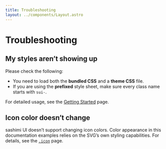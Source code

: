 ```yaml
---
title: Troubleshooting
layout: ../components/Layout.astro
---
```



# Troubleshooting

## My styles aren’t showing up

Please check the following:

- You need to load both the **bundled CSS** and a **theme CSS** file.
- If you are using the **prefixed** style sheet, make sure every class name starts with `sui-`.

For detailed usage, see the <a class="link" href="/getting-started">Getting Started</a> page.

## Icon color doesn’t change

sashimi UI doesn’t support changing icon colors.
Color appearance in this documentation examples relies on the SVG’s own styling capabilities.
For details, see the <a class="link" href="/components/icon"><code>.icon</code></a> page.